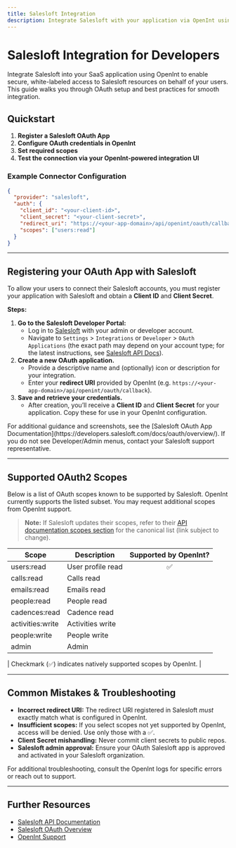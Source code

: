 ```yaml
---
title: Salesloft Integration
description: Integrate Salesloft with your application via OpenInt using OAuth2 and granular scope control.
---
```


# Salesloft Integration for Developers

Integrate Salesloft into your SaaS application using OpenInt to enable secure, white-labeled access to Salesloft resources on behalf of your users. This guide walks you through OAuth setup and best practices for smooth integration.

## Quickstart

1. **Register a Salesloft OAuth App**
2. **Configure OAuth credentials in OpenInt**
3. **Set required scopes**
4. **Test the connection via your OpenInt-powered integration UI**

### Example Connector Configuration

```json
{
  "provider": "salesloft",
  "auth": {
    "client_id": "<your-client-id>",
    "client_secret": "<your-client-secret>",
    "redirect_uri": "https://<your-app-domain>/api/openint/oauth/callback",
    "scopes": ["users:read"]
  }
}
```

---

## Registering your OAuth App with Salesloft

To allow your users to connect their Salesloft accounts, you must register your application with Salesloft and obtain a **Client ID** and **Client Secret**.

**Steps:**
1. **Go to the Salesloft Developer Portal:**
   - Log in to [Salesloft](https://app.salesloft.com/) with your admin or developer account.
   - Navigate to `Settings` > `Integrations` or `Developer` > `OAuth Applications` (the exact path may depend on your account type; for the latest instructions, see [Salesloft API Docs](https://developers.salesloft.com/docs/oauth/overview/)).
2. **Create a new OAuth application.**
   - Provide a descriptive name and (optionally) icon or description for your integration.
   - Enter your **redirect URI** provided by OpenInt (e.g. `https://<your-app-domain>/api/openint/oauth/callback`).
3. **Save and retrieve your credentials.**
   - After creation, you’ll receive a **Client ID** and **Client Secret** for your application. Copy these for use in your OpenInt configuration.

<Tip>
For additional guidance and screenshots, see the [Salesloft OAuth App Documentation](https://developers.salesloft.com/docs/oauth/overview/). If you do not see Developer/Admin menus, contact your Salesloft support representative.
</Tip>

---

## Supported OAuth2 Scopes

Below is a list of OAuth scopes known to be supported by Salesloft. OpenInt currently supports the listed subset. You may request additional scopes from OpenInt support.

> **Note:** If Salesloft updates their scopes, refer to their [API documentation scopes section](https://developers.salesloft.com/docs/oauth/scopes/) for the canonical list (link subject to change).

| Scope            | Description                                                                                                                        | Supported by OpenInt? |
|------------------|------------------------------------------------------------------------------------------------------------------------------------|:----------------------:|
| users:read       | <Tooltip tip="Allows read-only access to user profile information (name, email, role, etc.) but no access to sales data or actions">User profile read</Tooltip> | ✅                    |
| calls:read       | <Tooltip tip="Provides access to read call recordings, transcripts, and metadata but cannot initiate calls or modify call data">Calls read</Tooltip> |                    |
| emails:read      | <Tooltip tip="Grants permission to read email templates and sent email content but cannot send or modify emails">Emails read</Tooltip> |                    |
| people:read      | <Tooltip tip="Allows reading contact/lead information in the CRM but no editing or creation capabilities">People read</Tooltip> |                    |
| cadences:read    | <Tooltip tip="Provides read access to sales cadence workflows and sequences but cannot modify or execute them">Cadence read</Tooltip> |                    |
| activities:write | <Tooltip tip="Enables creating and updating sales activities (calls, emails, meetings) in the system">Activities write</Tooltip> |                    |
| people:write     | <Tooltip tip="Allows full create/read/update/delete operations on contact/lead records">People write</Tooltip> |                    |
| admin            | <Tooltip tip="Provides full administrative access including user management, settings, and all data operations">Admin</Tooltip> |                    |

| Checkmark (✅) indicates natively supported scopes by OpenInt. |

---

## Common Mistakes & Troubleshooting

- **Incorrect redirect URI:** The redirect URI registered in Salesloft _must_ exactly match what is configured in OpenInt.
- **Insufficient scopes:** If you select scopes not yet supported by OpenInt, access will be denied. Use only those with a ✅.
- **Client Secret mishandling:** Never commit client secrets to public repos.
- **Salesloft admin approval:** Ensure your OAuth Salesloft app is approved and activated in your Salesloft organization.

For additional troubleshooting, consult the OpenInt logs for specific errors or reach out to support.

---

## Further Resources

- [Salesloft API Documentation](https://developers.salesloft.com/docs/)
- [Salesloft OAuth Overview](https://developers.salesloft.com/docs/oauth/overview/)
- [OpenInt Support](mailto:support@openint.dev)